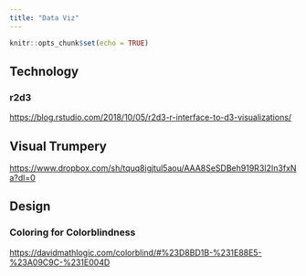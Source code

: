```yaml
---
title: "Data Viz"
---
```


```r
knitr::opts_chunk$set(echo = TRUE)
```

## Technology

### r2d3

<https://blog.rstudio.com/2018/10/05/r2d3-r-interface-to-d3-visualizations/>

## Visual Trumpery

<https://www.dropbox.com/sh/tquq8igjtul5aou/AAA8SeSDBeh919R3I2In3fxNa?dl=0>

## Design

### Coloring for Colorblindness

<https://davidmathlogic.com/colorblind/#%23D8BD1B-%231E88E5-%23A09C9C-%231E004D>